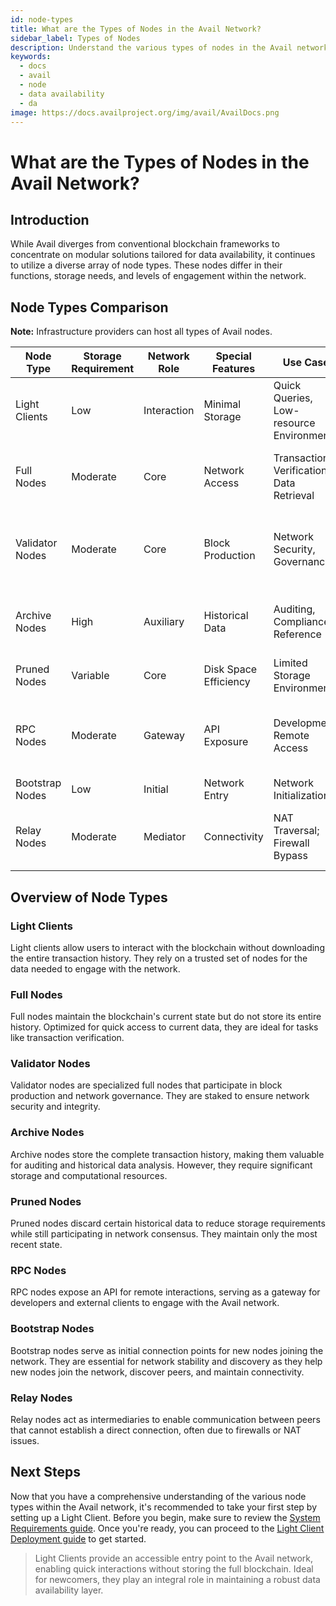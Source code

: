 ```yaml
---
id: node-types
title: What are the Types of Nodes in the Avail Network?
sidebar_label: Types of Nodes
description: Understand the various types of nodes in the Avail network and their unique functionalities.
keywords:
  - docs
  - avail
  - node
  - data availability
  - da
image: https://docs.availproject.org/img/avail/AvailDocs.png
---
```


# What are the Types of Nodes in the Avail Network?

## Introduction

While Avail diverges from conventional blockchain frameworks to concentrate on modular solutions tailored for data availability, it continues to utilize a diverse array of node types. These nodes differ in their functions, storage needs, and levels of engagement within the network.

## Node Types Comparison

**Note:** Infrastructure providers can host all types of Avail nodes.

| Node Type       | Storage Requirement | Network Role | Special Features      | Use Case                                 | Typically Hosted By                                                    |
| --------------- | ------------------- | ------------ | --------------------- | ---------------------------------------- | ---------------------------------------------------------------------- |
| Light Clients   | Low                 | Interaction  | Minimal Storage       | Quick Queries, Low-resource Environments | End users in low-resource environments                                 |
| Full Nodes      | Moderate            | Core         | Network Access        | Transaction Verification, Data Retrieval | Regular network participants, those involved in verification           |
| Validator Nodes | Moderate            | Core         | Block Production      | Network Security, Governance             | Trusted entities, elected participants, staked node providers          |
| Archive Nodes   | High                | Auxiliary    | Historical Data       | Auditing, Compliance, Reference          | Institutions, researchers, those needing comprehensive historical data |
| Pruned Nodes    | Variable            | Core         | Disk Space Efficiency | Limited Storage Environments             | Users with limited storage capacity                                    |
| RPC Nodes       | Moderate            | Gateway      | API Exposure          | Development, Remote Access               | Developers, entities requiring remote network access                   |
| Bootstrap Nodes | Low                 | Initial      | Network Entry         | Network Initialization                   | Early network participants                                             |
| Relay Nodes     | Moderate            | Mediator     | Connectivity          | NAT Traversal; Firewall Bypass           | End users, businesses setting up private networks                      |

## Overview of Node Types

### Light Clients

Light clients allow users to interact with the blockchain without downloading the entire transaction history. They rely on a trusted set of nodes for the data needed to engage with the network.

### Full Nodes

Full nodes maintain the blockchain's current state but do not store its entire history. Optimized for quick access to current data, they are ideal for tasks like transaction verification.

### Validator Nodes

Validator nodes are specialized full nodes that participate in block production and network governance. They are staked to ensure network security and integrity.

### Archive Nodes

Archive nodes store the complete transaction history, making them valuable for auditing and historical data analysis. However, they require significant storage and computational resources.

### Pruned Nodes

Pruned nodes discard certain historical data to reduce storage requirements while still participating in network consensus. They maintain only the most recent state.

### RPC Nodes

RPC nodes expose an API for remote interactions, serving as a gateway for developers and external clients to engage with the Avail network.

### Bootstrap Nodes

Bootstrap nodes serve as initial connection points for new nodes joining the network. They are essential for network stability and discovery as they help new nodes join the network, discover peers, and maintain connectivity.

### Relay Nodes

Relay nodes act as intermediaries to enable communication between peers that cannot establish a direct connection, often due to firewalls or NAT issues.

## Next Steps

Now that you have a comprehensive understanding of the various node types within the Avail network, it's recommended to take your first step by setting up a Light Client. Before you begin, make sure to review the [<ins>System Requirements guide</ins>](/docs/operate-a-node/run-a-full-node/requirements). Once you're ready, you can proceed to the [<ins>Light Client Deployment guide</ins>](/docs/operate-a-node/run-a-light-client/0010-light-client) to get started.

> Light Clients provide an accessible entry point to the Avail network, enabling quick interactions without storing the full blockchain. Ideal for newcomers, they play an integral role in maintaining a robust data availability layer.
